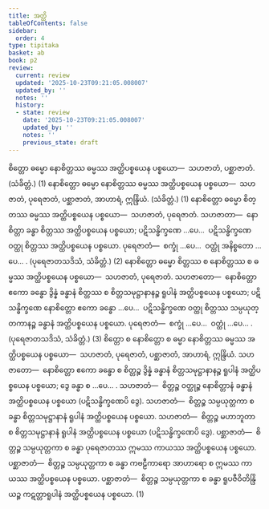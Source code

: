 ```yaml
---
title: အတ္ထိ
tableOfContents: false
sidebar:
  order: 4
type: tipitaka
basket: ab
book: p2
review:
  current: review
  updated: '2025-10-23T09:21:05.008007'
  updated_by: ''
  notes: ''
  history:
  - state: review
    date: '2025-10-23T09:21:05.008007'
    updated_by: ''
    notes: ''
    previous_state: draft
---
```



<ReviewStatus review={frontmatter.review} showDetails={true} />

<HypothesisAnnotation frontmatter={frontmatter} />

<DynamicBreadcrumb />

<Division number="83" book="p2" e="ch" v="38" p="326">

<Paragraph number="2523" book="p2">
စိတ္တော ဓမ္မော နောစိတ္တဿ ဓမ္မဿ အတ္ထိပစ္စယေန ပစ္စယော—  သဟဇာတံ, ပစ္ဆာဇာတံ. (သံခိတ္တံ.) (1)
</Paragraph>

<Paragraph number="2524" book="p2">
နောစိတ္တော ဓမ္မော နောစိတ္တဿ ဓမ္မဿ အတ္ထိပစ္စယေန ပစ္စယော—  သဟဇာတံ, ပုရေဇာတံ, ပစ္ဆာဇာတံ, အာဟာရံ, ဣန္ဒြိယံ. (သံခိတ္တံ.) (1)
</Paragraph>

<Paragraph number="2525" book="p2">
နောစိတ္တော ဓမ္မော စိတ္တဿ ဓမ္မဿ အတ္ထိပစ္စယေန ပစ္စယော—  သဟဇာတံ, ပုရေဇာတံ. <Emphasis>သဟဇာတာ</Emphasis>—  နောစိတ္တာ ခန္ဓာ စိတ္တဿ အတ္ထိပစ္စယေန ပစ္စယော; ပဋိသန္ဓိက္ခဏေ …ပေ…  ပဋိသန္ဓိက္ခဏေ ဝတ္ထု စိတ္တဿ အတ္ထိပစ္စယေန ပစ္စယော. <Emphasis>ပုရေဇာတံ</Emphasis>—  စက္ခုံ …ပေ…  ဝတ္ထုံ အနိစ္စတော …ပေ… . (ပုရေဇာတသဒိသံ, သံခိတ္တံ.) (2)
</Paragraph>

<Paragraph number="2526" book="p2">
နောစိတ္တော ဓမ္မော စိတ္တဿ စ နောစိတ္တဿ စ ဓမ္မဿ အတ္ထိပစ္စယေန ပစ္စယော—  သဟဇာတံ, ပုရေဇာတံ. <Emphasis>သဟဇာတော</Emphasis>—  နောစိတ္တော ဧကော ခန္ဓော ဒွိန္နံ ခန္ဓာနံ စိတ္တဿ စ စိတ္တသမုဋ္ဌာနာနဉ္စ ရူပါနံ အတ္ထိပစ္စယေန ပစ္စယော; ပဋိသန္ဓိက္ခဏေ နောစိတ္တော ဧကော ခန္ဓော …ပေ…  ပဋိသန္ဓိက္ခဏေ ဝတ္ထု စိတ္တဿ သမ္ပယုတ္တကာနဉ္စ ခန္ဓာနံ အတ္ထိပစ္စယေန ပစ္စယော. <Emphasis>ပုရေဇာတံ</Emphasis>—  စက္ခုံ …ပေ…  ဝတ္ထုံ …ပေ… . (ပုရေဇာတသဒိသံ, သံခိတ္တံ.) (3)
</Paragraph>

</Division>
<Division number="84" book="p2" e="ch" v="38" p="326">

<Paragraph number="2527" book="p2">
စိတ္တော စ နောစိတ္တော စ ဓမ္မာ နောစိတ္တဿ ဓမ္မဿ အတ္ထိပစ္စယေန ပစ္စယော—  သဟဇာတံ, ပုရေဇာတံ, ပစ္ဆာဇာတံ, အာဟာရံ, ဣန္ဒြိယံ. <Emphasis>သဟဇာတော</Emphasis>—  နောစိတ္တော ဧကော ခန္ဓော စ စိတ္တဉ္စ ဒွိန္နံ ခန္ဓာနံ စိတ္တသမုဋ္ဌာနာနဉ္စ ရူပါနံ အတ္ထိပစ္စယေန ပစ္စယော; ဒွေ ခန္ဓာ စ …ပေ… . <Emphasis>သဟဇာတံ</Emphasis>—  စိတ္တဉ္စ ဝတ္ထုဉ္စ နောစိတ္တာနံ ခန္ဓာနံ အတ္ထိပစ္စယေန ပစ္စယော (ပဋိသန္ဓိက္ခဏေပိ ဒွေ). <Emphasis>သဟဇာတံ</Emphasis>—  စိတ္တဉ္စ သမ္ပယုတ္တကာ စ ခန္ဓာ စိတ္တသမုဋ္ဌာနာနံ ရူပါနံ အတ္ထိပစ္စယေန ပစ္စယော. <Emphasis>သဟဇာတံ</Emphasis>—  စိတ္တဉ္စ မဟာဘူတာ စ စိတ္တသမုဋ္ဌာနာနံ ရူပါနံ အတ္ထိပစ္စယေန ပစ္စယော (ပဋိသန္ဓိက္ခဏေပိ ဒွေ). <Emphasis>ပစ္ဆာဇာတံ</Emphasis>—  စိတ္တဉ္စ သမ္ပယုတ္တကာ စ ခန္ဓာ ပုရေဇာတဿ ဣမဿ ကာယဿ အတ္ထိပစ္စယေန ပစ္စယော. <Emphasis>ပစ္ဆာဇာတံ</Emphasis>—  စိတ္တဉ္စ သမ္ပယုတ္တကာ စ ခန္ဓာ ကဗဠီကာရော အာဟာရော စ ဣမဿ ကာယဿ အတ္ထိပစ္စယေန ပစ္စယော. <Emphasis>ပစ္ဆာဇာတံ</Emphasis>—  စိတ္တဉ္စ သမ္ပယုတ္တကာ စ ခန္ဓာ ရူပဇီဝိတိန္ဒြိယဉ္စ ကဋတ္တာရူပါနံ အတ္ထိပစ္စယေန ပစ္စယော. (1)
</Paragraph>
</Division>